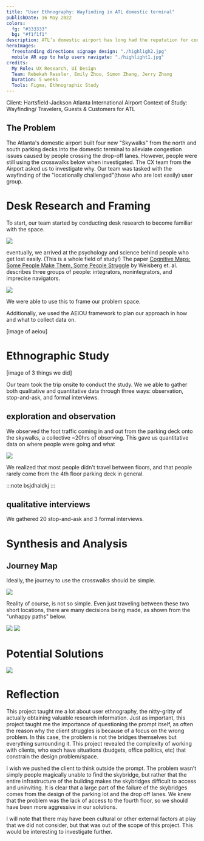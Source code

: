 ```yaml
---
title: "User Ethnography: Wayfinding in ATL domestic terminal"
publishDate: 16 May 2022
colors:
  fg: "#333333"
  bg: "#f1f1f1"
description: ATL’s domestic airport has long had the reputation for congestions. The new $55 million skybridges into the terminal was meant to alleviate this issue, yet no one seems to use them. Why don’t people actively utilize the new skybridges?
heroImages:
  freestanding directions signage design: "./highligh2.jpg"
  mobile AR app to help users navigate: "./highlight1.jpg"
credits:
  My Role: UX Research, UI Design
  Team: Rebekah Ressler, Emily Zhou, Simon Zhang, Jerry Zhang
  Duration: 5 weeks
  Tools: Figma, Ethnographic Study
---
```


Client: Hartsfield-Jackson Atlanta International Airport
Context of Study: Wayfinding/ Travelers, Guests & Customers for ATL

## The Problem

The Atlanta's domestic airport built four new "Skywalks" from the north and south parking decks into the domestic terminal to alleviate congestion issues caused by people crossing the drop-off lanes. However, people were still using the crosswalks below when investigated. The CX team from the Airport asked us to investigate why. Our team was tasked with the wayfinding of the "locationally challenged"(those who are lost easily) user group.

# Desk Research and Framing

To start, our team started by conducting desk research to become familiar with the space.

![](./stats.png)

eventually, we arrived at the psychology and science behind people who get lost easily. (This is a whole field of study!) The paper [Cognitive Maps: Some People Make Them, Some People Struggle](https://journals.sagepub.com/doi/full/10.1177/0963721417744521) by Weisberg et. al. describes three groups of people: integrators, nonintegrators, and imprecise navigators.

![](<./Frame 31.png>)

We were able to use this to frame our problem space.

Additionally, we used the AEIOU framework to plan our approach in how and what to collect data on.

[image of aeiou]

# Ethnographic Study

[image of 3 things we did]

Our team took the trip onsite to conduct the study. We we able to gather both qualitative and quantitative data through three ways: observation, stop-and-ask, and formal interviews.

## exploration and observation

We observed the foot traffic coming in and out from the parking deck onto the skywalks, a collective ~20hrs of observing. This gave us quantitative data on where people were going and what

![](<./Frame 25.png>)

We realized that most people didn't travel between floors, and that people rarely come from the 4th floor parking deck in general.

:::note
bsjdhaldkj
:::

## qualitative interviews

We gathered 20 stop-and-ask and 3 formal interviews.

# Synthesis and Analysis

## Journey Map

Ideally, the journey to use the crosswalks should be simple.

![](<./Frame 27.png>)

Reality of course, is not so simple. Even just traveling between these two short locations, there are many decisions being made, as shown from the "unhappy paths" below.

![](<./Frame 29.png>)
![](<./Frame 30.png>)

# Potential Solutions

![](./detail.png)

# Reflection

This project taught me a lot about user ethnography, the nitty-gritty of actually obtaining valuable research information. Just as important, this project taught me the importance of questioning the prompt itself, as often the reason why the client struggles is because of a focus on the wrong problem. In this case, the problem is not the bridges themselves but everything surrounding it. This project revealed the complexity of working with clients, who each have situations (budgets, office politics, etc) that constrain the design problem/space.

I wish we pushed the client to think outside the prompt. The problem wasn’t simply people magically unable to find the skybridge, but rather that the entire infrastructure of the building makes the skybridges difficult to access and uninviting. It is clear that a large part of the failure of the skybridges comes from the design of the parking lot and the drop off lanes. We knew that the problem was the lack of access to the fourth floor, so we should have been more aggressive in our solutions.

I will note that there may have been cultural or other external factors at play that we did not consider, but that was out of the scope of this project. This would be interesting to investigate further.
